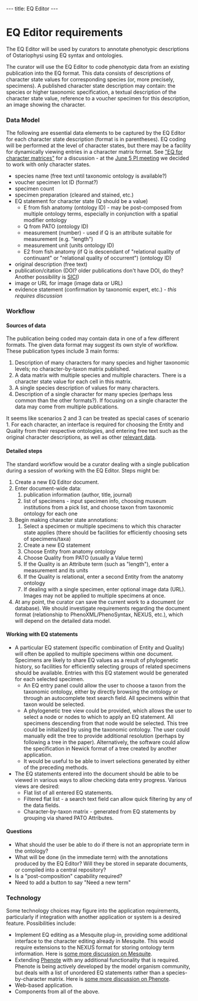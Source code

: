 ---
title: EQ Editor
---

=EQ Editor requirements=

The EQ Editor will be used by curators to annotate phenotypic descriptions of Ostariophysi using EQ syntax and ontologies.

The curator will use the EQ Editor to code phenotypic data from an existing publication into the EQ format.  This data consists of descriptions of character state values for corresponding species (or, more precisely, specimens).  A published character state description may contain: the species or higher taxonomic specification, a textual description of the character state value, reference to a voucher specimen for this description, an image showing the character.

===Data Model===

The following are essential data elements to be captured by the EQ Editor for each character state description (format is in parentheses).  EQ coding will be performed at the level of character states, but there may be a facility for dynamically viewing entries in a character matrix format.  See [[EQ_for_character_matrices|"EQ for character matrices"]] for a discussion - at the [[WG:PI_Meeting_5Jun07|June 5 PI meeting]] we decided to work with only character states.

* species name (free text until taxonomic ontology is available?)
* voucher specimen lot ID (format?)
* specimen count
* specimen preparation (cleared and stained, etc.)
* EQ statement for character state (Q should be a value)
** E from fish anatomy (ontology ID) - may be post-composed from multiple ontology terms, especially in conjunction with a spatial modifier ontology
** Q from PATO (ontology ID)
** measurement (number) - used if Q is an attribute suitable for measurement (e.g. "length")
** measurement unit (units ontology ID)
** E2 from fish anatomy (if Q is descendant of "relational quality of continuant" or "relational quality of occurrent") (ontology ID)
* original description (free text)
* publication/citation (DOI? older publications don't have DOI, do they? Another possibility is [http://iphylo.blogspot.com/2007/05/openurl-and-spiders.html SICI])
* image or URL for image (image data or URL)
* evidence statement (confirmation by taxonomic expert, etc.) ''- this requires discussion''

===Workflow===

====Sources of data====

The publication being coded may contain data in one of a few different formats.  The given data format may suggest its own style of workflow.  These publication types include 3 main forms:

# Description of many characters for many species and higher taxonomic levels; no character-by-taxon matrix published.
# A data matrix with multiple species and multiple characters.  There is a character state value for each cell in this matrix.
# A single species description of values for many characters.
# Description of a single character for many species (perhaps less common than the other formats?).  If focusing on a single character the data may come from multiple publications.


It seems like scenarios 2 and 3 can be treated as special cases of scenario 1.  For each character, an interface is required for choosing the Entity and Quality from their respective ontologies, and entering free text such as the original character descriptions, as well as other [[#Data_Model|relevant data]].

====Detailed steps====

The standard workflow would be a curator dealing with a single publication during a session of working with the EQ Editor.  Steps might be:

# Create a new EQ Editor document.
# Enter document-wide data:
## publication information (author, title, journal)
## list of specimens - input specimen info, choosing museum institutions from a pick list, and choose taxon from taxonomic ontology for each one
# Begin making character state annotations:
## Select a specimen or multiple specimens to which this character state applies (there should be facilities for efficiently choosing sets of specimens/taxa)
## Create a new EQ statement
## Choose Entity from anatomy ontology
## Choose Quality from PATO (usually a Value term)
## If the Quality is an Attribute term (such as "length"), enter a measurement and its units
## If the Quality is relational, enter a second Entity from the anatomy ontology
## If dealing with a single specimen, enter optional image data (URL).  Images may not be applied to multiple specimens at once.
# At any point, the curator can save the current work to a document (or database).  We should investigate requirements regarding the document format (relationship to PhenoXML/PhenoSyntax, NEXUS, etc.), which will depend on the detailed data model.

====Working with EQ statements====
* A particular EQ statement (specific combination of Entity and Quality) will often be applied to multiple specimens within one document.  Specimens are likely to share EQ values as a result of phylogenetic history, so facilities for efficiently selecting groups of related specimens should be available.  Entries with this EQ statement would be generated for each selected specimen.
** An EQ entry panel could allow the user to choose a taxon from the taxonomic ontology, either by directly browsing the ontology or through an autocomplete text search field.  All specimens within that taxon would be selected.
** A phylogenetic tree view could be provided, which allows the user to select a node or nodes to which to apply an EQ statement.  All specimens descending from that node would be selected.  This tree could be initialized by using the taxonomic ontology.  The user could manually edit the tree to provide additional resolution (perhaps by following a tree in the paper).  Alternatively, the software could allow the specification in Newick format of a tree created by another application.
** It would be useful to be able to invert selections generated by either of the preceding methods.
* The EQ statements entered into the document should be able to be viewed in various ways to allow checking data entry progress.  Various views are desired:
** Flat list of all entered EQ statements.
** Filtered flat list - a search text field can allow quick filtering by any of the data fields.
** Character-by-taxon matrix - generated from EQ statements by grouping via shared PATO Attributes.

====Questions====

* What should the user be able to do if there is not an appropriate term in the ontology?
* What will be done (in the immediate term) with the annotations produced by the EQ Editor?  Will they be stored in separate documents, or compiled into a central repository?
* Is a "post-composition" capability required?
* Need to add a button to say "Need a new term"

===Technology===

Some technology choices may figure into the application requirements, particularly if integration with another application or system is a desired feature.  Possibilities include:
* Implement EQ editing as a Mesquite plug-in, providing some additional interface to the character editing already in Mesquite.  This would require extensions to the NEXUS format for storing ontology term information. Here is [[Mesquite|some more discussion on Mesquite]].
* Extending [http://www.phenote.org/ Phenote] with any additional functionality that is required.  Phenote is being actively developed by the model organism community, but deals with a list of unordered EQ statements rather than a species-by-character matrix.  Here is [[Phenote|some more discussion on Phenote]].
* Web-based application.
* Components from all of the above.
